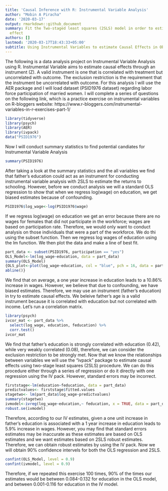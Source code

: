 ```yaml
---
title: 'Causal Inference with R: Instrumental Variable Analysis'
author: "Mobin A Piracha"
date: '2020-03-17'
output: rmarkdown::github_document
summary: Fit the Two-staged least squares (2SLS) model in order to estimate the causal
  effect
authors: []
lastmod: '2020-03-17T18:43:33+05:00'
subtitle: Using Instrumental Variables to estimate Causal Effects in Observational Data
---
```



The following is a data analysis project on Instrumental Variable Analysis using R.   Instrumental Variable aims to estimate causal effects through an instrument (Z). A valid instrument is one that is correlated with treatment but uncorrelated with outcome. The exclusion restriction is the requirement that the instrument be uncorrelated with outcome. For this analysis 
I will use the AER package and I will load dataset (PSID1976 dataset) regarding labor force participation of married women. I will complete a series of questions on the following link, which is a practice exercise on instrumental variables on R-bloggers website: https://www.r-bloggers.com/instrumental-variables-in-r-exercises-part-1/



```r
library(tidyverse)
library(psych)
library(AER)
library(ivpack)
data("PSID1976")
```

Now I will conduct summary statistics to find potential candiates for Instrumental Variable Analysis

```r
summary(PSID1976)
```

After taking a look at the summary statistics and the all variables we find that father's education could act as an instrument for conducting instrumental variable analysis with 2SLS to estimate the returns to schooling. However, before we conduct analysis we will a standard OLS regression to show that when we regress log(wage) on education, we get biased estimates because of confounding. 

```r
PSID1976$log_wage<-log(PSID1976$wage)
```

If we regress log(wage) on education we get an error because there are no wages for females that did not participate in the workforce; wages are based on participation rate. Therefore, we would only want to conduct analysis on those individuals that were a part of the workforce. We do thi using the subset function. Then we regress log wages of education using the lm function. We then plot the data and make a line of best fit. 

```r
part_data <- subset(PSID1976, participation == "yes")
OLS_Model<-lm(log_wage~education, data = part_data)
summary(OLS_Model)
{OLS_plot<-plot(log_wage~education, col = "blue", pch = 16, data = part_data, xlab="Education in Years", ylab="Log(Wages)", xlim= c(0, 17), ylim = c(-2, +4))
abline()}
```

We find that on average, a one year increase in education leads to a 10.86% increase in wages. However, we believe that due to confounding, we have biased estimates. Therefore, we may use an instrument (father's education) in try to estimate causal effects. We beleive father's age is a valid instrument because it is correlated with education but not correlated with income. Let's run a correlation matrix. 

```r
library(psych)
ivcor_mat <- part_data %>% 
  select(log_wage, education, feducation) %>% 
  corr.test()
ivcor_mat
```


We find that father's education is strongly correlated with education (0.42), while very weakly correlated (0.08), therefore, we can consider the exclusion restriction to be strongly met. Now that we know the relationships between variables we will use the "ivpack" package to estimate causal effects using two-stage least squares (2SLS) procedure. We can do this procedure either through a series of regression or do it directly with one regression using the IV pack. However, standard errors may be incorrect. 

```r
firststage<-lm(education~feducation, data = part_data)
predictvalues<- firststage$fitted.values
stagetwo<- lm(part_data$log_wage~predictvalues)
summary(stagetwo)
ivmodel<-ivreg(log_wage~education,~ feducation, x = TRUE, data = part_data)
robust.se(ivmodel)
```

Therefore, according to our IV estimates, given a one unit increase in father's education is associated with a 1 year increase in education leads to 5.9% increase in wages. 
However, you may find that standard errors estimates may be inaccurate as these estimates are based on OLS estimates and we want estimates based on 2SLS robust estimates. Therefore, we can obtain robust estimates by using the IV pack. Now we will obtain 90% confidence intervels for both the OLS regression and 2SLS. 

```r
confint(OLS_Model, level = 0.9)
confint(ivmodel, level = 0.9)
```

Therefore, if we repeated this exercise 100 times, 90% of the times our estimates would be between 0.084-0.132 for education in the OLS model, and between 0.001-0.116 for education in the IV model. 

